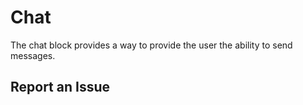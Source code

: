 
<Meta of={SupportStories} />

# Chat

The chat block provides a way to provide the user the ability to send messages.

## Report an Issue

<ToggleCanvas of={SupportStories.Support} />
